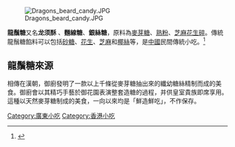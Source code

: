 {{Onesource|time=2021-09-27T03:03:52+00:00}}
{{noteTA
|G1=Food
}}

[[File:Dragons_beard_candy.JPG|thumb]]

'''龍鬚糖'''又名'''龙须酥''' 、'''麵線糖'''、'''銀絲糖'''，原料為[[麥芽糖|麥芽糖]]、[[熟粉|熟粉]]、[[芝麻花生碎|芝麻花生碎]]。傳統龍鬚糖餡料可以包括[[砂糖|砂糖]]、[[花生|花生]]、[[芝麻|芝麻]]和[[椰絲|椰絲]]等，是[[中國|中國]]民間傳統小吃。<ref>{{Cite web|title=龍鬚糖 - 香港新聞網 - 樹仁新傳系學生實習習作|url=http://hknews.hksyu.edu/index.php/%E9%BE%8D%E9%AC%9A%E7%B3%96|access-date=2021-05-03|work=hknews.hksyu.edu|archive-date=2021-05-04|archive-url=https://web.archive.org/web/20210504023858/http://hknews.hksyu.edu/index.php/%E9%BE%8D%E9%AC%9A%E7%B3%96|dead-url=no}}</ref>

==龍鬚糖來源==

相傳在漢朝，御廚發明了一款以上千條從麥芽糖抽出來的纖幼糖絲精制而成的美食。御廚會以其精巧手藝於御花園表演整套造糖的過程，并供皇室貴族即席享用。這種以天然麥芽糖制成的美食，一向以來均是「鮮造鮮吃」，不作保存。



{{Dessert-stub}}

[[Category:廣東小吃|Category:廣東小吃]]
[[Category:香港小吃|Category:香港小吃]]